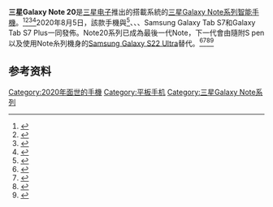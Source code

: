 {{Infobox mobile phone    
| name     = Samsung Galaxy Note 20<br/>Samsung Galaxy Note 20 Ultra 
| codename     = Canvas, c1, c2
| logo         = 
| logosize     = 
| image        = Samsung Galaxy Note 20 front.png
| imagesize    =
| alt          =
| caption      = 
| brand        = [[三星Galaxy|三星Galaxy]]
| manufacturer = [[三星電子|三星電子]]
| series       = [[三星Galaxy_Note系列|三星Galaxy Note系列]]
| modelnumber  =
| released     = {{Start date and age|2020|08|05|df=no}}
| available    =
| unitssold    = 
| predecessor  = [[三星Galaxy_Note_10系列|三星Galaxy Note 10系列]]
| successor    = [[三星Galaxy_S22|三星Galaxy S22 Ultra]]
| related      = [[三星Galaxy_S20|三星Galaxy S20]]<br/>{{link-en|Samsung Galaxy Z Fold 2}}<br/>[[三星Galaxy_Z_Flip|三星Galaxy Z Flip]]
| type         = [[平板手机|平板手机]]
| form         = [[手機規格|手機規格]]
| weight       = {{ubl
|'''Note 20:'''<br>{{convert|192-194|g|oz|abbr=on}}
|'''Note 20 Ultra:'''<br>{{convert|208|g|oz|abbr=on}}
}}
| memory       = 8 or 12{{nbsp}}GB [[移动DDR|移动DDR]] [[随机存取存储器|随机存取存储器]]
| charging     =
*Supports Fast Charging at 25W<br/>
*Fast Qi/PMA [[無線充電|無線充電]]<br/> 
*Reverse wireless charging at 9W<br/>
*USB Power Delivery 3.0
| connectivity = [[GSM|GSM]]/[[分碼多重進接|分碼多重進接]]/[[高速封包存取|高速封包存取]]/[[EV-DO|EV-DO]]/[[長期演進技術|LTE]]/[[5G|5G]], [[无线局域网|无线局域网]], [[WLAN信道列表|WLAN信道列表]], dual band, [[Wi-Fi直连|Wi-Fi直连]] & [[热点_(Wi-Fi)|热点 (Wi-Fi)]], [[藍牙|藍牙]], A2DP, LE & [[AptX|AptX]], A-GPS, [[格洛纳斯系统|格洛纳斯系统]], [[北斗卫星导航系统|北斗卫星导航系统]] & [[伽利略定位系統|伽利略定位系統]], [[近場通訊|近場通訊]], USB 3.2, Type-C 1.0 reversible connector, [[USB_On-The-Go|USB On-The-Go]]
| gpu          = '''Exynos:''' [[Mali_(GPU)|Mali (GPU)]] - Global<br/>
'''Snapdragon:''' [[Adreno|Adreno]] 650 - USA
| storage      = 128, 256 or 512{{nbsp}}GB [[通用闪存存储|通用闪存存储]] 3.1
| battery      = {{ubl
|'''Note 20:''' 4300{{nbsp}}[[安培小時|安培小時]]
|'''Note 20 Ultra:''' 4500{{nbsp}}mAh
}}
| cpu          = '''Exynos:''' [[多核心處理器|多核心處理器]] (2x2.73 [[赫兹|赫兹]] Mongoose M5 & 2x2.50 GHz [[ARM_Cortex-A76|ARM Cortex-A76]] & 4x2.0 GHz [[ARM_Cortex-A55|ARM Cortex-A55]]) - Global<br/>'''Snapdragon:''' Octa-core (1x3.09 GHz [[Kryo_(CPU)|Kryo (CPU)]] & 3x2.42 GHz Kryo 585 & 4x1.8 GHz Kryo 585) - USA <br/>
| size         = {{ubl
|'''Note 20:'''<br>{{convert|161.6 × 75.2 × 8.3|mm|in|abbr=on}}
|'''Note 20 Ultra:'''<br>{{convert|164.8 × 77.2 × 8.1|mm|in|abbr=on}}
}}
| soc          = [[高通驍龍元件列表|高通驍龍865+]] ([[7纳米制程|7纳米制程]]) (美國)<br>[[三星Exynos|三星獵戶座990]] ([[7纳米制程|7纳米制程]]）(國際)
| os           = 運行[[Android_10|Android 10]] 的 [[One_UI|One UI2.5]]系統
| rear_camera  = {{ubl
|'''Note 20:'''<br>12{{nbsp}}MP, ƒ/1.8, 26mm, 1/1.76", 1.8µm (wide) + 64{{nbsp}}MP, ƒ/2.0, 1/1.72", 0.8µm (telephoto) + 12{{nbsp}}MP, ƒ/2.2, 13mm, 1/2.55", 1.4µm (ultrawide)

Dual Pixel [[自动对焦|自动对焦]], 3x hybrid optical zoom
|'''Note 20 Ultra:'''<br>108{{nbsp}}MP, ƒ/1.8, 26mm, 0.8µm, 1/1.33" (wide) + 12{{nbsp}}MP, ƒ/3.0, 103mm, 1/3.4" (telephoto) + 12{{nbsp}}MP, ƒ/2.2, 13mm, 1.4µm, 1/2.55" (ultrawide)

PDAF, Laser AF, 5x [[变焦镜头|变焦镜头]]
}}

'''Both:'''<br>[[8K分辨率|8K分辨率]]@24[[帧率|帧率]], [[4K解析度|4K解析度]]@30/60fps, [[1080p|1080p]]@30/60/240fps, [[720p|720p]]@960fps, [[高動態範圍|HDR]], [[立體聲|立體聲]], gyro-EIS & [[影像穩定器|影像穩定器]], [[闪光灯|闪光灯]], auto-{{link-en|高动态范围视频|High-dynamic-range video}}, [[全景图|全景图]]
| front_camera = 10 MP, ƒ/2.2, 26mm (wide), 1/3.2", 1.22µm

4K@30/60fps, 1080p@30fps
Dual video call, Auto-HDR 
| ext_display  = [[息屏显示|息屏显示]]
| memory_card  = {{ubl
|'''Note 20:'''<br>None
|'''Note 20 Ultra:'''<br>[[SD卡|SD卡]],<br>expandable up to 1 TB
}}
| display      = {{ubl
|'''Note 20:'''<br>{{convert|6.7|in|mm|0|abbr=on}} Super [[AMOLED|AMOLED]] Plus capacitive touchscreen,  [[1080p|1080p]], (393 {{link-en|像素密度|Pixel density}}), 60{{nbsp}}Hz [[刷新率|刷新率]],<br>[[大猩猩玻璃|大猩猩玻璃]] 5
|'''Note 20 Ultra:'''<br>{{convert|6.9|in|mm|0|abbr=on}} Dynamic AMOLED 2X capacitive touchscreen,<br> {{link-en|1440p}}, (495 ppi), 120{{nbsp}}Hz refresh rate,<br>Gorilla Glass Victus
}}

'''Both:''' 16M colours, {{link-en|HDR10+}}
| sound        = 32-bit/384kHz [[立體聲|立體聲]] tuned by [[AKG|AKG]]
| website      = {{URL|https://www.samsung.com/us/mobile/galaxy-note20-5g/}}
| input        =
*[[觸控筆|觸控筆]]<br/> 
*[[生物识别技术|生物识别技术]] (under display, ultrasonic)<br/>
*[[加速規|加速規]]<br/>
*[[陀螺儀|陀螺儀]]<br/>
*[[接近传感器|接近传感器]]<br/>
*[[指南针|指南针]]<br/>
*[[气压表|气压表]]<br/>
*{{link-en|ANT+}}<br/>
*[[Samsung_DeX|Samsung DeX]]<br/>
*[[Bixby|Bixby]]
| networks     = [[2G|2G]], [[3G|3G]], [[4G|4G]], [[長期演進技術|長期演進技術]], [[5G|5G]]
| references   = <ref>{{Cite web|last=|first=|date=|title=Samsung Galaxy Note 20 specifications|url=https://gsmarena.com/samsung_galaxy_note20_ultra-10261.php|archive-url=https://web.archive.org/web/20200805093143/https://www.gsmarena.com/samsung_galaxy_note20_ultra-10261.php|archive-date=2020-08-05|access-date=26 July 2020|website=GSMArena|dead-url=no}}</ref>
}}
'''三星Galaxy Note 20'''是[[三星电子|三星电子]]推出的搭載{{link-en|Android}}系統的[[三星Galaxy_Note系列|三星Galaxy Note系列]][[智能手机|智能手機]]。<ref>{{Cite web|title=The Galaxy Note 20 Ultra is Samsung’s new spec king|url=https://www.theverge.com/2020/8/5/21353196/samsung-galaxy-note-20-ultra-price-release-date-camera-stylus-specs|accessdate=2020-08-05|author=Bohn|date=2020-08-05|first=Dieter|work=The Verge|language=en|archive-date=2020-08-05|archive-url=https://web.archive.org/web/20200805153830/https://www.theverge.com/2020/8/5/21353196/samsung-galaxy-note-20-ultra-price-release-date-camera-stylus-specs|dead-url=no}}</ref><ref>{{Cite web|title=Samsung Galaxy Note 20: Release date, price, specs and preorders|url=https://www.tomsguide.com/news/samsung-galaxy-note-20-release-date-price-specs-and-last-minute-leaks|accessdate=2020-08-05|author=Michael|work=Tom's Guide|language=en|archive-date=2020-08-05|archive-url=https://web.archive.org/web/20200805024623/https://www.tomsguide.com/news/samsung-galaxy-note-20-release-date-price-specs-and-last-minute-leaks}}</ref><ref>{{Cite web|title=Samsung Galaxy Note 20 launch: the Unpacked 2020 event as it happened|url=https://www.techradar.com/news/samsung-galaxy-note-20-launch-live-blog|accessdate=2020-08-05|author=Swider|first=Matt|work=TechRadar|language=en}}</ref><ref>{{Cite web|title=Samsung Galaxy Note20 and Note20 Ultra unveiled with upgraded screens, S Pen and cameras|url=https://www.gsmarena.com/galaxy_note20_and_note20_ultra_unveiled_with_upgraded_screens_s_pens_and_cameras-news-44598.php|accessdate=2020-08-05|work=GSMArena.com|language=en-US|archive-date=2020-08-07|archive-url=https://web.archive.org/web/20200807062721/https://www.gsmarena.com/galaxy_note20_and_note20_ultra_unveiled_with_upgraded_screens_s_pens_and_cameras-news-44598.php|dead-url=no}}</ref>2020年8月5日，該款手機與{{link-en|Samsung Galaxy Z Fold 2}}<ref>{{Cite web|last=SamMobile|title=Exclusive: Galaxy Z Fold 2 is what Samsung is calling its next foldable|url=https://www.sammobile.com/news/galaxy-z-fold-2-samsung-foldable/|access-date=2020-07-13|website=SamMobile|language=en-US|archive-date=2020-07-12|archive-url=https://web.archive.org/web/20200712211054/https://www.sammobile.com/news/galaxy-z-fold-2-samsung-foldable/|dead-url=no}}</ref>、{{link-en|Samsung Galaxy Watch 3}}、{{link-en|Samsung Galaxy Buds Live}}、Samsung Galaxy Tab S7和Galaxy Tab S7 Plus一同發佈。Note20系列已成為最後一代Note，下一代會由隨附S pen以及使用Note糸列機身的[[三星Galaxy_S22|Samsung Galaxy S22 Ultra]]替代。<ref>{{Cite web|title=Samsung Unpacked: Galaxy Z Fold 2, Note 20, Tab S7 and more announced at the event|url=https://www.cnet.com/news/samsung-unpacked-galaxy-z-fold-2-note-20-tab-s7-and-more-announced-at-the-event/|accessdate=2020-08-05|author=Grunin|first=Lori|work=CNET|language=en|archive-date=2020-08-05|archive-url=https://web.archive.org/web/20200805184529/https://www.cnet.com/news/samsung-unpacked-galaxy-z-fold-2-note-20-tab-s7-and-more-announced-at-the-event/|dead-url=no}}</ref><ref>{{Cite web|title=Samsung unveils the Galaxy Note 20 and its latest foldable phone|url=https://www.cnn.com/2020/08/05/tech/samsung-galaxy-event-live/index.html|accessdate=2020-08-05|author=Business|first=Rishi Iyengar, CNN|work=CNN|archive-date=2020-08-05|archive-url=https://web.archive.org/web/20200805153320/https://www.cnn.com/2020/08/05/tech/samsung-galaxy-event-live/index.html|dead-url=no}}</ref><ref>{{Cite web|title=Samsung announces Galaxy Note 20 phones, its best shot at the new iPhones coming this fall|url=https://www.cnbc.com/2020/08/05/samsung-galaxy-note-20-announced-price-release-date.html|accessdate=2020-08-05|author=Haselton|date=2020-08-05|first=Todd|work=CNBC|language=en|archive-date=2020-08-05|archive-url=https://web.archive.org/web/20200805140903/https://www.cnbc.com/2020/08/05/samsung-galaxy-note-20-announced-price-release-date.html|dead-url=no}}</ref><ref>{{Cite web|title=Samsung makes the $1,300 Galaxy Note 20 Ultra official|url=https://arstechnica.com/gadgets/2020/08/samsung-makes-the-1300-galaxy-note-20-ultra-official/|accessdate=2020-08-05|author=Amadeo|date=2020-08-05|first=Ron|work=[[Ars_Technica|Ars Technica]]|archive-date=2020-08-05|archive-url=https://web.archive.org/web/20200805185911/https://arstechnica.com/gadgets/2020/08/samsung-makes-the-1300-galaxy-note-20-ultra-official/|dead-url=no}}</ref>

== 参考资料 ==
{{Reflist}}

{{Galaxy Note}}

[[Category:2020年面世的手機|Category:2020年面世的手機]]
[[Category:平板手机|Category:平板手机]]
[[Category:三星Galaxy_Note系列|Category:三星Galaxy Note系列]]